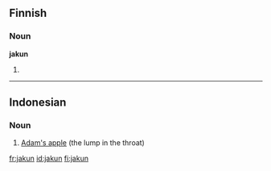 ==Finnish==

===Noun===
'''jakun'''

# {{fi-form of|jakku|type=noun|case=genitive|pl=singular}}

----

==Indonesian==

===Noun===
{{infl|id|noun}}

# [[Adam's apple]] (the lump in the throat)

{{tbot entry|Indonesian|Adam's apple|2009|January|id}}

[[fr:jakun]]
[[id:jakun]]
[[fi:jakun]]
